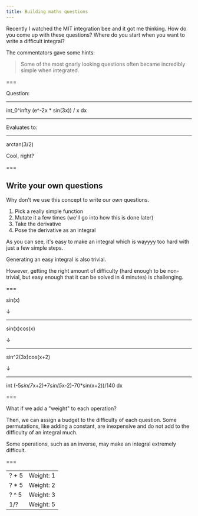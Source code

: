 ```yaml
---
title: Building maths questions
---
```



Recently I watched the MIT integration bee and it got me thinking. How do you come up with these questions? Where do you start when you want to write a difficult integral?

The commentators gave some hints:

> Some of the most gnarly looking questions often became incredibly simple when integrated.

===

Question:

---

<m>int_0^infty (e^-2x * sin(3x)) / x dx</m>

---

Evaluates to:

---

<m>arctan(3/2)</m>

Cool, right? 

===

## Write your own questions

Why don't we use this concept to write our *own* questions. 

1. Pick a really simple function
2. Mutate it a few times (we'll go into how this is done later)
3. Take the derivative
4. Pose the derivative as an integral

As you can see, it's easy to make an integral which is wayyyy too hard with just a few simple steps.

Generating an easy integral is also trivial.

However, getting the right amount of difficulty (hard enough to be non-trivial, but easy enough that it can be solved in 4 minutes) is challenging.

===

<m>sin(x)</m>

↓

---

<m>sin(x)cos(x)</m>

↓

---

<m>sin^2(3x)cos(x+2)</m>

↓

---

<m>int (-5*sin(7*x+2)+7*sin(5*x-2)-70*sin(x+2))/140 dx</m>

===

What if we add a "weight" to each operation?

Then, we can assign a budget to the difficulty of each question. Some permutations, like adding a constant, are inexpensive and do not add to the difficulty of an integral much.

Some operations, such as an inverse, may make an integral extremely difficult.

===

|||
|-----------------|-----------|
| <m> ? + 5 </m>    | Weight: 1 |
| <m> ? * 5 </m>  | Weight: 2 |
| <m> ? ^ 5 </m> | Weight: 3 |
| <m> 1/? </m>    | Weight: 5 |